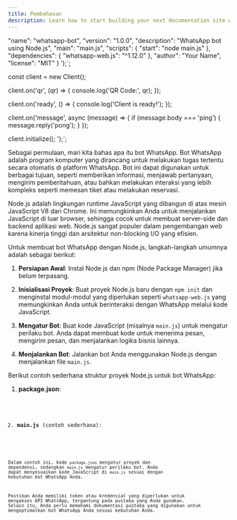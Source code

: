 ```yaml
---
title: Pembahasan
description: Learn how to start building your next documentation site with Starlight by Astro.
---
```



  "name": "whatsapp-bot",
  "version": "1.0.0",
  "description": "WhatsApp bot using Node.js",
  "main": "main.js",
  "scripts": {
    "start": "node main.js"
  },
  "dependencies": {
    "whatsapp-web.js": "^1.12.0"
  },
  "author": "Your Name",
  "license": "MIT"
}
');`;

const client = new Client();

client.on('qr', (qr) => {
    console.log('QR Code:', qr);
});

client.on('ready', () => {
    console.log('Client is ready!');
});

client.on('message', async (message) => {
    if (message.body === 'ping') {
        message.reply('pong');
    }
});

client.initialize();
');`;


Sebagai permulaan, mari kita bahas apa itu bot WhatsApp. Bot WhatsApp adalah program komputer yang dirancang untuk melakukan tugas tertentu secara otomatis di platform WhatsApp. Bot ini dapat digunakan untuk berbagai tujuan, seperti memberikan informasi, menjawab pertanyaan, mengirim pemberitahuan, atau bahkan melakukan interaksi yang lebih kompleks seperti memesan tiket atau melakukan reservasi.

Node.js adalah lingkungan runtime JavaScript yang dibangun di atas mesin JavaScript V8 dari Chrome. Ini memungkinkan Anda untuk menjalankan JavaScript di luar browser, sehingga cocok untuk membuat server-side dan backend aplikasi web. Node.js sangat populer dalam pengembangan web karena kinerja tinggi dan arsitektur non-blocking I/O yang efisien.

Untuk membuat bot WhatsApp dengan Node.js, langkah-langkah umumnya adalah sebagai berikut:

1. **Persiapan Awal**: Instal Node.js dan npm (Node Package Manager) jika belum terpasang.

2. **Inisialisasi Proyek**: Buat proyek Node.js baru dengan `npm init` dan menginstal modul-modul yang diperlukan seperti `whatsapp-web.js` yang memungkinkan Anda untuk berinteraksi dengan WhatsApp melalui kode JavaScript.

3. **Mengatur Bot**: Buat kode JavaScript (misalnya `main.js`) untuk mengatur perilaku bot. Anda dapat membuat kode untuk menerima pesan, mengirim pesan, dan menjalankan logika bisnis lainnya.

4. **Menjalankan Bot**: Jalankan bot Anda menggunakan Node.js dengan menjalankan file `main.js`.

Berikut contoh sederhana struktur proyek Node.js untuk bot WhatsApp:

1. **package.json**:
<Code code={exampleCode1} lang="json" title={fileName2} />

2. **main.js** (contoh sederhana):
<Code code={exampleCode2} lang="js" title={fileName2} />

Dalam contoh ini, kode `package.json` mengatur proyek dan dependensi, sedangkan `main.js` mengatur perilaku bot. Anda dapat menyesuaikan kode JavaScript di `main.js` sesuai dengan kebutuhan bot WhatsApp Anda.

Pastikan Anda memiliki token atau kredensial yang diperlukan untuk mengakses API WhatsApp, tergantung pada pustaka yang Anda gunakan. Selain itu, Anda perlu memahami dokumentasi pustaka yang digunakan untuk mengoptimalkan bot WhatsApp Anda sesuai kebutuhan Anda.
